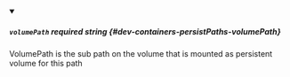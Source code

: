 
<details className="config-field" data-expandable="false" open>
<summary>

##### `volumePath` <span className="config-field-required" data-required="false">required</span> <span className="config-field-type">string</span> <span className="config-field-default"></span> <span className="config-field-enum"></span> {#dev-containers-persistPaths-volumePath}

VolumePath is the sub path on the volume that is mounted as persistent volume for this path

</summary>



</details>
